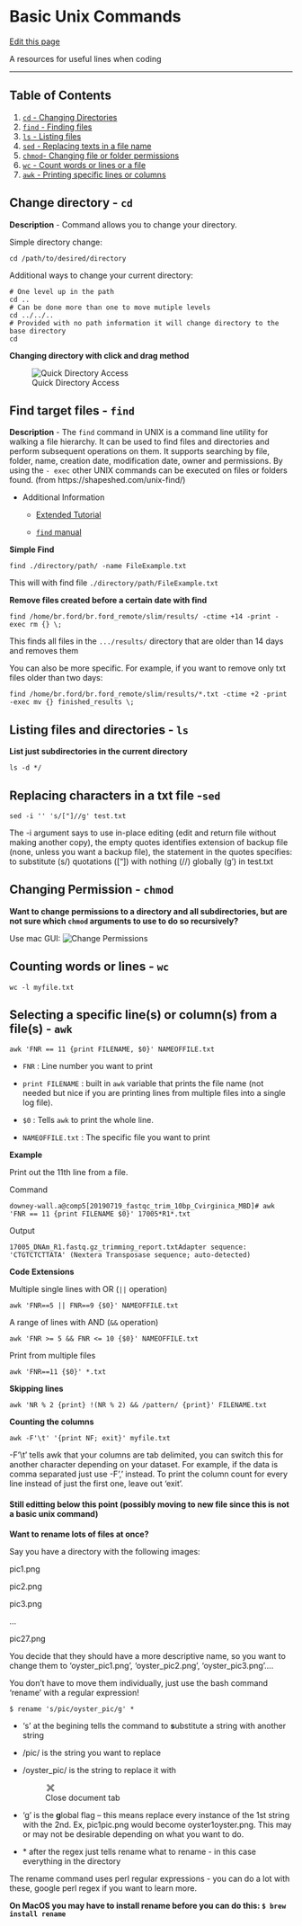 # Basic Unix Commands

[Edit this page](https://github.com/DrK-Lo/lotterhoslabprotocols/edit/main/code_unixcommands.qmd)

A resources for useful lines when coding

------------------------------------------------------------------------

## **Table of Contents** {.unnumbered}

1) [`cd` - Changing Directories](https://drk-lo.github.io/lotterhoslabprotocols/code_unixcommands.html#change-directory---cd)
2) [`find` - Finding files](https://drk-lo.github.io/lotterhoslabprotocols/code_unixcommands.html#find-target-files---find)
3) [`ls` - Listing files](https://drk-lo.github.io/lotterhoslabprotocols/code_unixcommands.html#listing-files-and-directories---ls)
4) [`sed` - Replacing texts in a file name](https://drk-lo.github.io/lotterhoslabprotocols/code_unixcommands.html#replacing-characters-in-a-txt-file--sed)
5) [`chmod`- Changing file or folder permissions](https://drk-lo.github.io/lotterhoslabprotocols/code_unixcommands.html#changing-permission---chmod)
6) [`wc` - Count words or lines or a file](https://drk-lo.github.io/lotterhoslabprotocols/code_unixcommands.html#counting-words-or-lines---wc)
7) [`awk` - Printing specific lines or columns](https://drk-lo.github.io/lotterhoslabprotocols/code_unixcommands.html#selecting-a-specific-lines-or-columns-from-a-files---awk)

## **Change directory - `cd`** {.unnumbered}

**Description** - Command allows you to change your directory.

Simple directory change:

    cd /path/to/desired/directory

Additional ways to change your current directory:

    # One level up in the path
    cd ..
    # Can be done more than one to move mutiple levels
    cd ../../..
    # Provided with no path information it will change directory to the base directory
    cd

**Changing directory with click and drag method**

![Quick Directory Access](https://drk-lo.github.io/img/quickdirectory.gif){alt="Quick Directory Access"}

## **Find target files - `find`** {.unnumbered}

**Description** - The `find` command in UNIX is a command line utility for walking a file hierarchy. It can be used to find files and directories and perform subsequent operations on them. It supports searching by file, folder, name, creation date, modification date, owner and permissions. By using the `- exec` other UNIX commands can be executed on files or folders found. (from https://shapeshed.com/unix-find/)

-   Additional Information

    -   [Extended Tutorial](https://shapeshed.com/unix-find/)

    -   [`find` manual](https://linux.die.net/man/1/find)

**Simple Find**

    find ./directory/path/ -name FileExample.txt

This will with find file `./directory/path/FileExample.txt`

**Remove files created before a certain date with find**

    find /home/br.ford/br.ford_remote/slim/results/ -ctime +14 -print -exec rm {} \;

This finds all files in the `.../results/` directory that are older than 14 days and removes them

You can also be more specific. For example, if you want to remove only txt files older than two days:

    find /home/br.ford/br.ford_remote/slim/results/*.txt -ctime +2 -print -exec mv {} finished_results \;

## **Listing files and directories - `ls`** {.unnumbered}

**List just subdirectories in the current directory**

    ls -d */

## **Replacing characters in a txt file -`sed`** {.unnumbered}

    sed -i '' 's/["]//g' test.txt

The -i argument says to use in-place editing (edit and return file without making another copy), the empty quotes identifies extension of backup file (none, unless you want a backup file), the statement in the quotes specifies: to substitute (s/) quotations (\["\]) with nothing (//) globally (g') in test.txt

## **Changing Permission - `chmod`** {.unnumbered}

**Want to change permissions to a directory and all subdirectories, but are not sure which `chmod` arguments to use to do so recursively?**

Use mac GUI: ![Change Permissions](https://github.com/DrK-Lo/lotterhoslabprotocols/blob/775c1810a304763a7f457893654f2aff233f08ca/img/changepermissions.gif)

## **Counting words or lines - `wc`** {.unnumbered}

    wc -l myfile.txt

## **Selecting a specific line(s) or column(s) from a file(s) - `awk`** {.unnumbered}

`awk 'FNR == 11 {print FILENAME, $0}' NAMEOFFILE.txt`

-   `FNR` : Line number you want to print

-   `print FILENAME` : built in `awk` variable that prints the file name (not needed but nice if you are printing lines from multiple files into a single log file).

-   `$0` : Tells `awk` to print the whole line.

-   `NAMEOFFILE.txt` : The specific file you want to print

**Example**

Print out the 11th line from a file.

Command

    downey-wall.a@comp5[20190719_fastqc_trim_10bp_Cvirginica_MBD]# awk 'FNR == 11 {print FILENAME $0}' 17005*R1*.txt 

Output

    17005_DNAm_R1.fastq.gz_trimming_report.txtAdapter sequence: 'CTGTCTCTTATA' (Nextera Transposase sequence; auto-detected)

**Code Extensions**

Multiple single lines with OR (`||` operation)

    awk 'FNR==5 || FNR==9 {$0}' NAMEOFFILE.txt

A range of lines with AND (`&&` operation)

    awk 'FNR >= 5 && FNR <= 10 {$0}' NAMEOFFILE.txt

Print from multiple files

    awk 'FNR==11 {$0}' *.txt

**Skipping lines**

    awk 'NR % 2 {print} !(NR % 2) && /pattern/ {print}' FILENAME.txt

**Counting the columns**

    awk -F'\t' '{print NF; exit}' myfile.txt

-F'\\t' tells awk that your columns are tab delimited, you can switch this for another character depending on your dataset. For example, if the data is comma separated just use -F',' instead. To print the column count for every line instead of just the first one, leave out 'exit'.

#### **Still editting below this point (possibly moving to new file since this is not a basic unix command)** {.unnumbered}

**Want to rename lots of files at once?**

Say you have a directory with the following images:

pic1.png

pic2.png

pic3.png

...

pic27.png

You decide that they should have a more descriptive name, so you want to change them to 'oyster_pic1.png', 'oyster_pic2.png', 'oyster_pic3.png'....

You don't have to move them individually, just use the bash command 'rename' with a regular expression!

    $ rename 's/pic/oyster_pic/g' *

-   's' at the begining tells the command to **s**ubstitute a string with another string

-   /pic/ is the string you want to replace

-   /oyster_pic/ is the string to replace it with

    ![Close document tab](data:image/png;base64,iVBORw0KGgoAAAANSUhEUgAAABIAAAASCAYAAABWzo5XAAAAbElEQVR4Xs2RQQrAMAgEfZgf7W9LAguybljJpR3wEse5JOL3ZObDb4x1loDhHbBOFU6i2Ddnw2KNiXcdAXygJlwE8OFVBHDgKrLgSInN4WMe9iXiqIVsTMjH7z/GhNTEibOxQswcYIWYOR/zAjBJfiXh3jZ6AAAAAElFTkSuQmCC){alt="Close document tab"}

-   'g' is the **g**lobal flag -- this means replace every instance of the 1st string with the 2nd. Ex, pic1pic.png would become oyster1oyster.png. This may or may not be desirable depending on what you want to do.

-   \* after the regex just tells rename what to rename - in this case everything in the directory

The rename command uses perl regular expressions - you can do a lot with these, google perl regex if you want to learn more.

**On MacOS you may have to install rename before you can do this: `$ brew install rename`**
